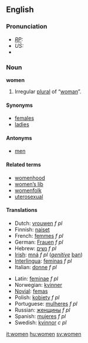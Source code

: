 ==English==

{{rank|speak|land|why|357|women|cried|general|king}}

===Pronunciation===
*''[[RP]]:'' {{IPA|/ˈwɪmɪn/}}
*''US:'' {{IPA|/ˈwɪmən/}}
*{{audio|en-uk-women.ogg|Audio (UK)}}

===Noun===
'''women''' {{p}}
# Irregular [[plural]] of “[[woman]]”.

====Synonyms====
*[[females]]
*[[ladies]]

====Antonyms====
*[[men]]

====Related terms====
*[[womenhood]]
*[[women's lib|women’s lib]]
*[[womenfolk]]
*[[uterosexual]]

====Translations====
{{top}}
*Dutch: [[vrouwen]] ''f pl''
*Finnish: [[naiset]]
*French: [[femmes]] ''f pl''
*German: [[Frauen]] ''f pl''
*Hebrew: [[נשים]] ''f pl''
*[[Irish]]: [[mná]] ''f pl'' (''[[genitive]]'' [[ban]])
*[[Interlingua]]: [[femina]]s ''f pl''
*Italian: [[donne]] ''f pl''
{{mid}}
*Latin: [[feminae]] ''f pl''
*Norwegian: [[kvinner]]
*[[Novial]]: [[femas]]
*Polish: [[kobiety]] ''f pl''
*Portuguese: [[mulheres]] ''f pl''
*Russian: [[женщины]] ''f pl''
*Spanish: [[mujeres]] ''f pl''
*Swedish: [[kvinnor]] ''c pl''
{{bottom}}

[[it:women]]
[[hu:women]]
[[sv:women]]